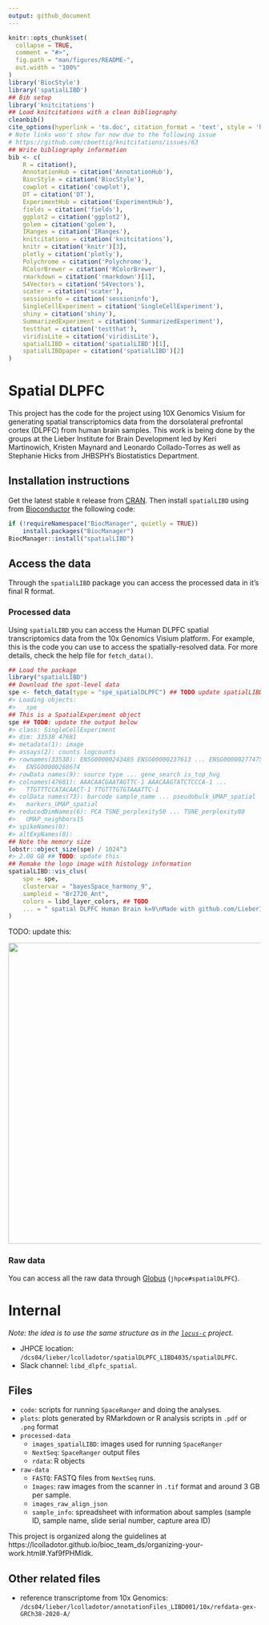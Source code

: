 ```yaml
---
output: github_document
---
```


<!-- README.md is generated from README.Rmd. Please edit that file -->

```r
knitr::opts_chunk$set(
  collapse = TRUE,
  comment = "#>",
  fig.path = "man/figures/README-",
  out.width = "100%"
)
library('BiocStyle')
library('spatialLIBD')
## Bib setup
library('knitcitations')
## Load knitcitations with a clean bibliography
cleanbib()
cite_options(hyperlink = 'to.doc', citation_format = 'text', style = 'html')
# Note links won't show for now due to the following issue
# https://github.com/cboettig/knitcitations/issues/63
## Write bibliography information
bib <- c(
    R = citation(),
    AnnotationHub = citation('AnnotationHub'),
    BiocStyle = citation('BiocStyle'),
    cowplot = citation('cowplot'),
    DT = citation('DT'),
    ExperimentHub = citation('ExperimentHub'),
    fields = citation('fields'),
    ggplot2 = citation('ggplot2'),
    golem = citation('golem'),
    IRanges = citation('IRanges'),
    knitcitations = citation('knitcitations'),
    knitr = citation('knitr')[3],
    plotly = citation('plotly'),
    Polychrome = citation('Polychrome'),
    RColorBrewer = citation('RColorBrewer'),
    rmarkdown = citation('rmarkdown')[1],
    S4Vectors = citation('S4Vectors'),
    scater = citation('scater'),
    sessioninfo = citation('sessioninfo'),
    SingleCellExperiment = citation('SingleCellExperiment'),
    shiny = citation('shiny'),
    SummarizedExperiment = citation('SummarizedExperiment'),
    testthat = citation('testthat'),
    viridisLite = citation('viridisLite'),
    spatialLIBD = citation('spatialLIBD')[1],
    spatialLIBDpaper = citation('spatialLIBD')[2]
)
```

# Spatial DLPFC

This project has the code for the project using 10X Genomics Visium for generating spatial transcriptomics data from the dorsolateral prefrontal cortex (DLPFC) from human brain samples. This work is being done by the groups at the Lieber Institute for Brain Development led by Keri Martinowich, Kristen Maynard and Leonardo Collado-Torres as well as Stephanie Hicks from JHBSPH's Biostatistics Department.

## Installation instructions

Get the latest stable `R` release from
[CRAN](http://cran.r-project.org/). Then install `spatialLIBD` using
from [Bioconductor](http://bioconductor.org/) the following code:

```r
if (!requireNamespace("BiocManager", quietly = TRUE))
    install.packages("BiocManager")
BiocManager::install("spatialLIBD")
```

## Access the data

Through the `spatialLIBD` package you can access the processed data in
it’s final R format.

### Processed data

Using `spatialLIBD` you can access the Human DLPFC spatial
transcriptomics data from the 10x Genomics Visium platform. For example,
this is the code you can use to access the spatially-resolved data. For more
details, check the help file for `fetch_data()`.

```r
## Load the package
library("spatialLIBD")
## Download the spot-level data
spe <- fetch_data(type = "spe_spatialDLPFC") ## TODO update spatialLIBD
#> Loading objects:
#>   spe
## This is a SpatialExperiment object
spe ## TODO: update the output below
#> class: SingleCellExperiment 
#> dim: 33538 47681 
#> metadata(1): image
#> assays(2): counts logcounts
#> rownames(33538): ENSG00000243485 ENSG00000237613 ... ENSG00000277475
#>   ENSG00000268674
#> rowData names(9): source type ... gene_search is_top_hvg
#> colnames(47681): AAACAACGAATAGTTC-1 AAACAAGTATCTCCCA-1 ...
#>   TTGTTTCCATACAACT-1 TTGTTTGTGTAAATTC-1
#> colData names(73): barcode sample_name ... pseudobulk_UMAP_spatial
#>   markers_UMAP_spatial
#> reducedDimNames(6): PCA TSNE_perplexity50 ... TSNE_perplexity80
#>   UMAP_neighbors15
#> spikeNames(0):
#> altExpNames(0):
## Note the memory size
lobstr::object_size(spe) / 1024^3
#> 2.08 GB ## TODO: update this
## Remake the logo image with histology information
spatialLIBD::vis_clus(
    spe = spe,
    clustervar = "bayesSpace_harmony_9",
    sampleid = "Br2720_Ant",
    colors = libd_layer_colors, ## TODO
    ... = " spatial DLPFC Human Brain k=9\nMade with github.com/LieberInstitute/spatialLIBD"
)
```

TODO: update this:

<img src="http://research.libd.org/spatialLIBD/reference/figures/README-access_data-1.png" width="600px" align="center" />

### Raw data

You can access all the raw data through [Globus](http://research.libd.org/globus/) (`jhpce#spatialDLPFC`).


# Internal

_Note: the idea is to use the same structure as in the [`locus-c`](https://github.com/lmweber/locus-c) project._

* JHPCE location: `/dcs04/lieber/lcolladotor/spatialDLPFC_LIBD4035/spatialDLPFC`.
* Slack channel: `libd_dlpfc_spatial`.

## Files

- `code`: scripts for running `SpaceRanger` and doing the analyses.
- `plots`: plots generated by RMarkdown or R analysis scripts in `.pdf` or `.png` format
- `processed-data`
  * `images_spatialLIBD`: images used for running `SpaceRanger`
  * `NextSeq`: `SpaceRanger` output files
  * `rdata`: R objects
- `raw-data`
  * `FASTQ`: FASTQ files from `NextSeq` runs. 
  * `Images`: raw images from the scanner in `.tif` format and around 3 GB per sample.
  * `images_raw_align_json`
  * `sample_info`: spreadsheet with information about samples (sample ID, sample name, slide serial number, capture area ID)
  
This project is organized along the guidelines at https://lcolladotor.github.io/bioc_team_ds/organizing-your-work.html#.Yaf9fPHMIdk.

## Other related files

- reference transcriptome from 10x Genomics: `/dcs04/lieber/lcolladotor/annotationFiles_LIBD001/10x/refdata-gex-GRCh38-2020-A/`
